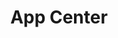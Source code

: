 ---
title: "App Center"
description: "Ramp's App Center is the home for trusted, high-quality apps that help businesses streamline their financial operations. Technology partners can build with the Ramp API to integrate directly into Ramp's ecosystem and unlock value for joint customers."
---